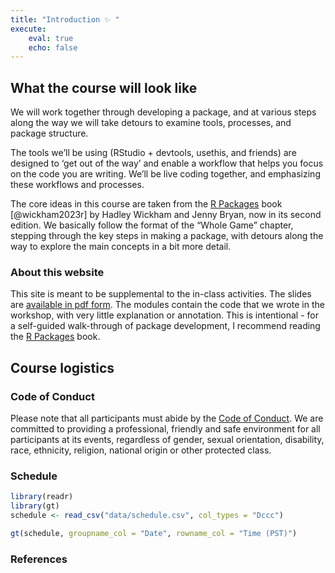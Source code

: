 ```yaml
---
title: "Introduction ✨ "
execute:
    eval: true
    echo: false
---
```


## What the course will look like

We will work together through developing a package, and at various steps along the way we will take detours to examine tools, processes, and package structure.

The tools we'll be using (RStudio + devtools, usethis, and friends) are designed to 'get out of the way' and enable a workflow that helps you focus on the code you are writing.
We'll be live coding together, and emphasizing these workflows and processes.

The core ideas in this course are taken from the [R Packages](https://r-pkgs.org) book [@wickham2023r] by Hadley Wickham and Jenny Bryan, now in its second edition.
We basically follow the format of the "Whole Game" chapter, stepping through the key steps in making a package, with detours along the way to explore the main concepts in a bit more detail.

### About this website

This site is meant to be supplemental to the in-class activities.
The slides are [available in pdf form](materials/slides.pdf).
The modules contain the code that we wrote in the workshop, with very little explanation or annotation.
This is intentional - for a self-guided walk-through of package development, I recommend reading the [R Packages](https://r-pkgs.org) book.

## Course logistics

### Code of Conduct

Please note that all participants must abide by the [Code of Conduct](https://www.contributor-covenant.org/version/2/1/code_of_conduct/).
We are committed to providing a professional, friendly and safe environment for all participants at its events, regardless of gender, sexual orientation, disability, race, ethnicity, religion, national origin or other protected class.

### Schedule

```r
library(readr)
library(gt)
schedule <- read_csv("data/schedule.csv", col_types = "Dccc")

gt(schedule, groupname_col = "Date", rowname_col = "Time (PST)")
```

### References

::: {#refs}
:::
